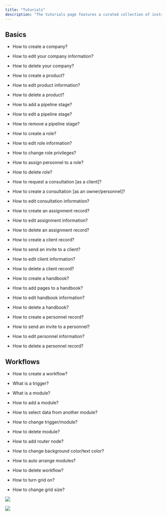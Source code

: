 ```yaml
---
title: "Tutorials"
description: "The tutorials page features a curated collection of instructional guides and learning resources, providing users with step-by-step guidance on various topics. It includes clickable links leading to in-depth tutorials, allowing users to easily navigate and access detailed information on specific subjects of interest. The page is designed to facilitate a user-friendly learning experience with convenient access to valuable educational content."
---
```


## Basics

* How to create a company?

* How to edit your company information?

* How to delete your company?

* How to create a product?

* How to edit product information?

* How to delete a product?

* How to add a pipeline stage?

* How to edit a pipeline stage?

* How to remove a pipeline stage?

* How to create a role?

* How to edit role information?

* How to change role privileges?

* How to assign personnel to a role?

* How to delete role?

* How to request a consultation \[as a client]?

* How to create a consultation \[as an owner/personnel]?

* How to edit consultation information?

* How to create an assignment record?

* How to edit assignment information?

* How to delete an assignment record?

* How to create a client record?

* How to send an invite to a client?

* How to edit client information?

* How to delete a client record?

* How to create a handbook?

* How to add pages to a handbook?

* How to edit handbook information?

* How to delete a handbook?

* How to create a personnel record?

* How to send an invite to a personnel?

* How to edit personnel information?

* How to delete a personnel record?

## Workflows

* How to create a workflow?

* What is a trigger?

* What is a module?

* How to add a module?

* How to select data from another module?

* How to change trigger/module?

* How to delete module?

* How to add router node?

* How to change background color/text color?

* How to auto arrange modules?

* How to delete workflow?

* How to turn grid on?

* How to change grid size?

![](/logo/logo-text.png)

![](/logo/logo-text-dark.png)